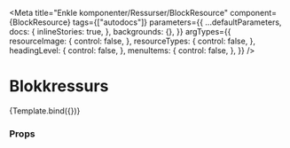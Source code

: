 

<Meta
  title="Enkle komponenter/Ressurser/BlockResource"
  component={BlockResource}
  tags={["autodocs"]}
  parameters={{
    ...defaultParameters,
    docs: {
      inlineStories: true,
    },
    backgrounds: {},
  }}
  argTypes={{
    resourceImage: {
      control: false,
    },
    resourceTypes: {
      control: false,
    },
    headingLevel: {
      control: false,
    },
    menuItems: {
      control: false,
    },
  }}
/>


# Blokkressurs

<Canvas>
  <Story
    name="BlockResource"
    args={{
      id: '1234',
      link: '',
      title: 'Tittel til ressurs',
      resourceImage: {
        src: '',
        alt: '',
      },
      resourceTypes: [{ id: 'urn:resourcetype:learningPath', name: 'Læringssti' }],
      tags: ['tag', 'tag', 'tag', 'tag'],
    }}>
    {Template.bind({})}
  </Story>
</Canvas>

### Props

<ArgsTable story="BlockResource" />
